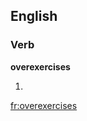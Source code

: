 
==English==

===Verb===
'''overexercises'''

# {{third-person singular of|[[overexercise]]}}

[[fr:overexercises]]